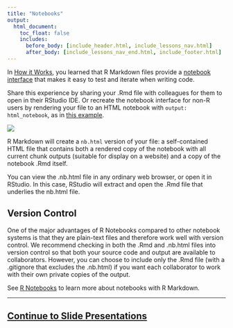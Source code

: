 ```yaml
---
title: "Notebooks"
output:
  html_document:
    toc_float: false
    includes:
      before_body: [include_header.html, include_lessons_nav.html]
      after_body: [include_lessons_nav_end.html, include_footer.html]
---
```


In [How it Works](lesson-2.html), you learned that R Markdown files provide a [notebook interface](http://rmarkdown.rstudio.com/r_notebooks.html) that makes it easy to test and iterate when writing code. 

Share this experience by sharing your .Rmd file with colleagues for them to open in their RStudio IDE. Or recreate the notebook interface for non-R users by rendering your file to an HTML notebook with `output: html_notebook`, as in [this example](demos/9-notebook.Rmd).

![](lesson-images/notebooks-1-notebook.png)
</br>

R Markdown will create a `nb.html` version of your file: a self-contained HTML file that contains both a rendered copy of the notebook with all current chunk outputs (suitable for display on a website) and a copy of the notebook .Rmd itself.

You can view the .nb.html file in any ordinary web browser, or open it in RStudio. In this case, RStudio will extract and open the .Rmd file that underlies the nb.html file.

##  Version Control

One of the major advantages of R Notebooks compared to other notebook systems is that they are plain-text files and therefore work well with version control. We recommend checking in both the .Rmd and .nb.html files into version control so that both your source code and output are available to collaborators. However, you can choose to include only the .Rmd file (with a .gitignore that excludes the .nb.html) if you want each collaborator to work with their own private copies of the output.

See [R Notebooks](http://rmarkdown.rstudio.com/r_notebooks.html) to learn more about notebooks with R Markdown.

***

## [Continue to Slide Presentations](lesson-11.html)
